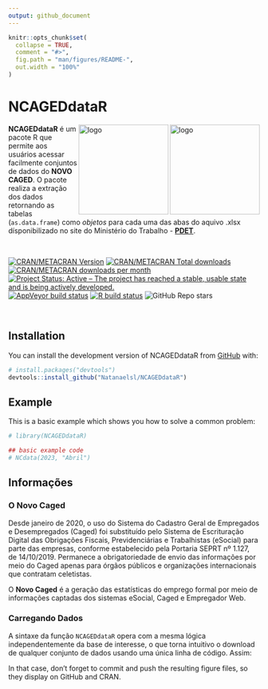 ```yaml
---
output: github_document
---
```


<!-- README.md is generated from README.Rmd. Please edit that file -->

```r
knitr::opts_chunk$set(
  collapse = TRUE,
  comment = "#>",
  fig.path = "man/figures/README-",
  out.width = "100%"
)
```

# NCAGEDdataR

<!-- badges: start -->
<!-- badges: end -->

<img align="right" src="man/figures/NCAGEDdataR_logo1.png" alt="logo" width="180"><img align="right" src="man/figures/NCAGEDdataR_logo2.png" alt="logo" width="180">

**NCAGEDdataR** é um pacote R que permite aos usuários acessar facilmente conjuntos de dados do **NOVO CAGED**. O pacote realiza a extração dos dados retornando as tabelas (`as.data.frame`) como *objetos* para cada uma das abas do aquivo .xlsx dísponibilizado no site do Ministério do Trabalho -  **[PDET](http://pdet.mte.gov.br/novo-caged)**.

<br />

<!-- badges: start -->

[![CRAN/METACRAN Version](https://www.r-pkg.org/badges/version/geouy)](https://CRAN.R-project.org/package=geouy)
[![CRAN/METACRAN Total downloads](https://cranlogs.r-pkg.org/badges/grand-total/geouy?color=blue)](https://CRAN.R-project.org/package=geouy) 
[![CRAN/METACRAN downloads per month](https://cranlogs.r-pkg.org/badges/geouy?color=orange)](https://CRAN.R-project.org/package=geouy)
<br />
[![Project Status: Active – The project has reached a stable, usable state and is being actively developed.](https://www.repostatus.org/badges/latest/active.svg)](https://www.repostatus.org/#active)
[![AppVeyor build status](https://ci.appveyor.com/api/projects/status/github/RichDeto/geouy?branch=master&svg=true)](https://ci.appveyor.com/project/RichDeto/geouy)
[![R build status](https://github.com/RichDeto/geouy/workflows/R-CMD-check/badge.svg)](https://github.com/RichDeto/geouy/actions)
![GitHub Repo stars](https://img.shields.io/github/stars/Natanaelsl/pagedreport?color=orange)

<!-- badges: end -->

<br />

<!-- --- -->

## Installation

You can install the development version of NCAGEDdataR from [GitHub](https://github.com/) with:

``` r
# install.packages("devtools")
devtools::install_github("Natanaelsl/NCAGEDdataR")
```

<!-- --- -->

## Example

This is a basic example which shows you how to solve a common problem:

```r
# library(NCAGEDdataR)

## basic example code
# NCdata(2023, "Abril")

```


<!-- --- -->

## Informações

### O Novo Caged

Desde janeiro de 2020, o uso do Sistema do Cadastro Geral de Empregados e Desempregados (Caged) foi substituído pelo Sistema de Escrituração Digital das Obrigações Fiscais, Previdenciárias e Trabalhistas (eSocial) para parte das empresas, conforme estabelecido pela Portaria SEPRT nº 1.127, de 14/10/2019. Permanece a obrigatoriedade de envio das informações por meio do Caged apenas para órgãos públicos e organizações internacionais que contratam celetistas.

O **Novo Caged** é a geração das estatísticas do emprego formal por meio de informações captadas dos sistemas eSocial, Caged e Empregador Web. 


### Carregando Dados

A sintaxe da função `NCAGEDdataR` opera com a mesma lógica independentemente da base de interesse, o que torna intuitivo o download de qualquer conjunto de dados usando uma única linha de código. Assim:


In that case, don't forget to commit and push the resulting figure files, so they display on GitHub and CRAN.
